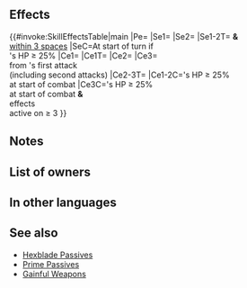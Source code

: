 {{Weapon Infobox
|tagid=SID_炎の槍
|intID=4026
|image=wep_lc164
|exclusive=1
|weaponType=Lance
|cost=400
|might=16
|range=1
|effect=Grants Def+3. At start of turn, if unit's HP ≥ 25%, grants【Hexblade】and【Null Panic】 to unit and allies within 3 spaces of unit. At start of combat, if unit's HP ≥ 25%, unit makes a guaranteed follow-up attack, inflicts penalty to foe's Atk/Def = number of【Bonus】effects active on unit, excluding stat bonuses, × 2, + 6 (max 12), and if number of【Bonus】effects active on unit excluding stat bonuses ≥ 3, reduces damage from foe's first attack by X% during combat (if foe can make a follow-up attack, X = 80; otherwise, X = 40; "first attack" normally means only the first strike; for effects that grant "unit attacks twice," it means the first and second strikes).<br><br>【Hexblade】<br>Calculates damage using the lower of foe's Def or Res during combat for 1 turn (including damage dealt by Specials before combat).<br><br>【Null Panic】<br>If unit is inflicted with Panic (bonuses converted into penalties), neutralizes the "converts bonuses on target into penalties" effect for 1 turn. (Even though the effect is neutralized, the Panic status remains, and is treated as a Penalty status.)<br><br>【Bonus】<br>All effects that last "for 1 turn" or "that turn only." Includes bonuses granted by a skill like Rally or Hone and positive status effects (extra movement or effects like Dominance).
|statModifiers=0,16,0,3,0
|required=Silver Lance
|properties=random_owner
}}
==Effects==
{{#invoke:SkillEffectsTable|main
|Pe={{Eft|Stat Boosts|Def|3}}
|Se1={{SEt|Hexblade}}
|Se2={{SEt|Null Panic}}
|Se1-2T={{Tgt|Unit}} '''&''' {{Tgt|Allies}}<br>[[within 3 spaces]]
|SeC=At start of turn if<br>{{Tgt|Unit}}'s HP ≥ 25%
|Ce1={{Eft|Temporary Debuffs|Atk/Def|2 x {{Kp|Bonus}} effects<br>active on {{Tgt|Unit}}, +6|max=12}}
|Ce1T={{Tgt|Foe}}
|Ce2={{Eft|Guaranteed Follow-Ups}}
|Ce3={{Eft|Damage Reduction|2=(80% if {{Tgt|Foe}} can<br>[[follow-up]]; else, X = 40%)}}<br>from {{Tgt|Foe}}'s first attack<br>(including second attacks)
|Ce2-3T={{Tgt|Unit}}
|Ce1-2C={{Tgt|Unit}}'s HP ≥ 25%<br>at start of combat
|Ce3C={{Tgt|Unit}}'s HP ≥ 25%<br>at start of combat '''&'''<br>{{Kp|Bonus}} effects<br>active on {{Tgt|Unit}} ≥ 3
}}

==Notes==
{{Hexblade}}
{{Null Panic}}
{{Guaranteed follow-up interaction}}
{{Temporary debuffs}}
{{DamagePercentageReduction}}
{{EffectfromBonus|additional temporary debuffs and damage reduction|nonStat=1}}
==List of owners==
{{Skill Hero List}}
==In other languages==
{{OtherLanguages
|japanese=救済の騎士の槍
|german=Reuevolle Lanze
|spanishEU=Lanza penitente
|spanishLA=Lanza penitente
|french=Lance repentie
|italian=Lancia penitente
|chineseTW=救贖騎士之槍
|portuguese=Lança penitente
}}
==See also== 
{{See also skills|cond=(Description LIKE '%【Hexblade】%') AND Exclusive='1'}}
* [[Skill families/A Passives#Hexblade|Hexblade Passives]]
* [[Prime Passives]]
* [[Skill families/Weapons#Gainful|Gainful Weapons]]
{{Weapons Navbox}}